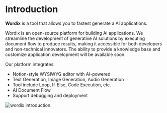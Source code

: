 
# Introduction

**Wordix** is a tool that allows you to fastest generate a AI applications.

Wordix is an open-source platform for building AI applications. We streamline the development of generative AI solutions by executing document flow to produce results, making it accessible for both developers and non-technical innovators. 
The ability to provide a knowledge base and customize application development will be available soon.

Our platform integrates:

- Notion-style WYSIWYG editor with AI-powered
- Text Generation, Image Generation, Audio Generation
- Tool include Loop, If-Else, Code Execution, etc.
- AI Document Flow
- Support debugging and deployment

<Bleed>![wordix introduction](/introduction.png)</Bleed>
